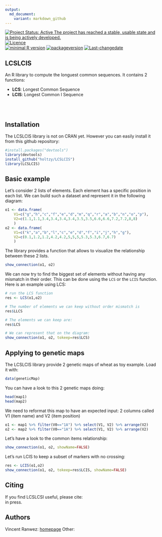 ```yaml
---
output:
  md_document:
    variant: markdown_github
---
```


[![Project Status: Active  The project has reached a stable, usable state and is being actively developed.](http://www.repostatus.org/badges/latest/active.svg)](http://www.repostatus.org/#active)
[![Licence](https://img.shields.io/badge/licence-GPL--3-blue.svg)](https://www.gnu.org/licenses/gpl-3.0.en.html)  
[![minimal R version](https://img.shields.io/badge/R%3E%3D-3.2.4-6666ff.svg)](https://cran.r-project.org/)
[![packageversion](https://img.shields.io/badge/Package%20version-0.1.0-orange.svg?style=flat-square)](commits/develop)
[![Last-changedate](https://img.shields.io/badge/last%20change-`r gsub('-', '--', Sys.Date())`-yellowgreen.svg)](/commits/master)


LCSLCIS
--------

An R library to compute the longuest common sequences. It contains 2 functions: 

- **LCS**: Longest Common Sequence
- **LCIS**: Longest Common I Sequence

<br><br>

## Installation
The LCSLCIS library is not on CRAN yet. However you can easily install it from this github repository:
```r
#install.packages("devtools")
library(devtools) 
install_github("holtzy/LCSLCIS")
library(LCSLCIS)
```



## Basic example
Let's consider 2 lists of elements. Each element has a specific position in each list. We can build such a dataset and represent it in the following diagram:  

```r
o1 <- data.frame( 
	V1=c("g","h","c","f","e","d","m","q","r","a","b","n","o","p"), 
	V2=c(1.1,1.1,3.4,3.4,3.4,3.4,3.5,3.5,6.6,6.6,7.2,7.2,8,8)
	)
o2 <- data.frame( 
	V1=c("k","a","b","l","c","e","d","f","i","j","h","g"), 
	V2=c(0.1,1.2,1.2,4.2,4.2,5,5,5,5.3,5.3,6.7,6.7)
	)
```

The library provides a function that allows to visualize the relationship between these 2 lists.
```r
show_connection(o1, o2)
```


We can now try to find the biggest set of elements without having any mismatch in their order. This can be done using the `LCS` or the `LCIS` function. Here is an example using LCS:

```r
# run the LCS function
res <- LCS(o1,o2)

# The number of elements we can keep without order mismatch is 
res$LLCS

# The elements we can keep are:
res$LCS

# We can represent that on the diagram:
show_connection(o1, o2, tokeep=res$LCS)
```


## Applying to genetic maps
The LCSLCIS library provide 2 genetic maps of wheat as toy example. Load it with:
```r
data(geneticMap)
```

You can have a look to this 2 genetic maps doing:
```r
head(map1)
head(map2)
```

We need to reformat this map to have an expected input: 2 columns called V1 (item name) and V2 (item position)
```r
o1 <- map1 %>% filter(V0=="1A") %>% select(V1, V2) %>% arrange(V2)
o2 <- map2 %>% filter(V0=="1A") %>% select(V1, V2) %>% arrange(V2)
```

Let's have a look to the common items relationship:
```r
show_connection(o1, o2, showName=FALSE)
```

Let's run LCIS to keep a subset of markers with no crossing:
```r
res <- LCIS(o1,o2)
show_connection(o1, o2, tokeep=res$LCIS, showName=FALSE)
```


## Citing

If you find LCSLCSI useful, please cite:  
in press.



## Authors

Vincent Ranwez: [homepage](https://sites.google.com/site/ranwez/)
Other:








